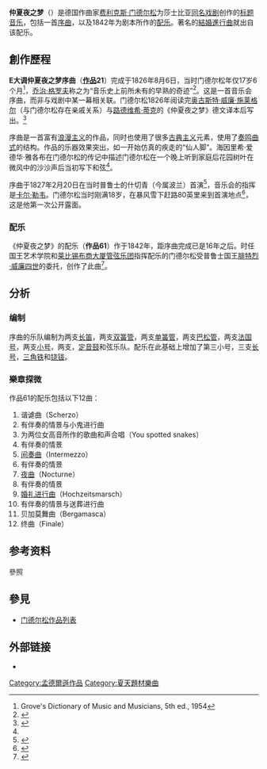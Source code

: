'''仲夏夜之梦'''（{{lang-de|'''''Ein Sommernachtstraum'''''}}）是德国作曲家[[费利克斯·门德尔松|费利克斯·门德尔松]]为莎士比亚[[仲夏夜之梦|同名戏剧]]创作的[[标题音乐|标题音乐]]，包括一首[[序曲|序曲]]，以及1842年为剧本所作的[[配乐|配乐]]。著名的[[結婚進行曲_(孟德爾頌)|結婚進行曲]]就出自该配乐。

== 創作歷程 ==
'''E大调仲夏夜之梦序曲'''（'''[[作品号|作品]]21'''）完成于1826年8月6日，当时门德尔松年仅17岁6个月<ref name=grove>Grove's Dictionary of Music and Musicians, 5th ed., 1954</ref>，[[乔治·格罗夫|乔治·格罗夫]]称之为“音乐史上前所未有的早熟的奇迹”<ref>{{cite journal|last=Grove|first=Sir George|date=November 1, 1903|title=Mendelssohn's Overture to "A Midsummer Night's Dream"|url=https://archive.org/details/sim_musical-times_1903-11-01_44_729/page/728|journal=The Musical Times|volume=44|issue=729|page=728|doi=10.2307/905298}}</ref>。这是一首音乐会序曲，而非与戏剧中某一幕相关联。门德尔松1826年阅读完[[奥古斯特·威廉·施莱格尔|奥古斯特·威廉·施莱格尔]]（与门德尔松存在亲戚关系）与[[路德维希·蒂克|路德维希·蒂克]]的《仲夏夜之梦》德文译本后写出。<ref name=portland>{{cite web |url=http://www.portlandchamberorchestra.org/2006_2007_Season/March/felix-mendelssohn.htm |title=Portland Chamber Orchestra – "A Midsummer Night's Dream" music by Felix Mendelssohn |publisher=Web.archive.org |date=2008-08-07 |accessdate=2013-06-30 |deadurl=yes |archiveurl=https://web.archive.org/web/20080807161256/http://www.portlandchamberorchestra.org/2006_2007_Season/March/felix-mendelssohn.htm |archivedate=2008-08-07 }}</ref>

序曲是一首富有[[浪漫主义音乐|浪漫主义]]的作品，同时也使用了很多[[古典主义音乐|古典主义]]元素，使用了[[奏鸣曲式|奏鸣曲式]]的结构。作品的乐器效果突出，如一开始仿真的疾走的“仙人脚”。海因里希·爱德华·雅各布在门德尔松的传记中描述门德尔松在一个晚上听到家庭后花园树叶在微风中的沙沙声后当初写下和弦<ref name=portland/>。

序曲于1827年2月20日在当时普鲁士的什切青（今属波兰）首演<ref name=tuba>{{cite web |url=http://www.berliozhistoricalbrass.org/27-2%20Wint99sic.pdf |title=Tuba Journal |format=PDF |date= |accessdate=2013-06-30 |archive-date=2016-05-29 |archive-url=https://web.archive.org/web/20160529210137/http://www.berliozhistoricalbrass.org/27-2%20Wint99sic.pdf |dead-url=no }}</ref>，音乐会的指挥是[[卡尔·勒韦|卡尔·勒韦]]。门德尔松当时刚满18岁，在暴风雪下赶路80英里来到首演地点<ref>{{cite web|url=http://books.google.com.au/books?id=Q77IHCsKsfEC&pg=RA1-PA271&lpg=RA1-PA271&dq=A+Midsummer+Night's+Dream+overture+february+1827&source=bl&ots=g_AybJ55DX&sig=Cj9sCirqHVG_eo3AbY-6VllYsl4&hl=en&ei=QFevSdHYHoiU6gPR5tH9Ag&sa=X&oi=book_result&resnum=1&ct=result |title=Wallace Brockeay, ''Men of Music – Their Lives, Times and Achievements'' |publisher=Books.google.com.au |date= |accessdate=2013-06-30}}</ref>，这是他第一次公开露面。

=== 配乐 ===
《仲夏夜之梦》的配乐（'''作品61'''）作于1842年，距序曲完成已是16年之后。时任国王艺术学院和[[莱比锡布商大厦管弦乐团|莱比锡布商大厦管弦乐团]]指挥配乐的门德尔松受普鲁士国王[[腓特烈·威廉四世|腓特烈·威廉四世]]的委托，创作了此曲<ref>{{cite web |url=http://www.answers.com/topic/a-midsummer-night-s-dream-incidental-music-op-61 |title=Answers.com |publisher=Answers.com |date= |accessdate=2013-06-30 |archive-date=2012-11-08 |archive-url=https://web.archive.org/web/20121108130919/http://www.answers.com/topic/a-midsummer-night-s-dream-incidental-music-op-61 |dead-url=no }}</ref>。

== 分析 ==
=== 编制 ===
序曲的乐队编制为两支[[长笛|长笛]]，两支[[双簧管|双簧管]]，两支[[单簧管|单簧管]]，两支[[巴松管|巴松管]]，两支[[法国号|法国号]]，两支[[小号|小号]]，两支{{link-en|奥菲克莱德号|ophicleide|奥菲克莱德号}}，[[定音鼓|定音鼓]]和弦乐队。配乐在此基础上增加了第三小号，三支[[长号|长号]]，[[三角铁|三角铁]]和[[铙钹|铙钹]]。

=== 樂章探微 ===
作品61的配乐包括以下12曲：
# 谐谑曲（Scherzo）
# 有伴奏的情景与小鬼进行曲
# 为两位女高音所作的歌曲和声合唱（You spotted snakes）
# 有伴奏的情景
# [[间奏曲|间奏曲]]（Intermezzo）
# 有伴奏的情景
# [[夜曲|夜曲]]（Nocturne）
# 有伴奏的情景
# [[結婚進行曲_(孟德爾頌)|婚礼进行曲]]（Hochzeitsmarsch）
# 有伴奏的情景与送葬进行曲
# 贝加莫舞曲（Bergamasca）
# 终曲（Finale）

== 参考资料 ==
;參照
{{Reflist}}

== 參見 ==
{{portal|古典音樂}}
* [[门德尔松作品列表|门德尔松作品列表]]

== 外部链接 ==
* {{IMSLP2|work=A Midsummer Night's Dream, incidental music, Op.61 (Mendelssohn, Felix)|cname=仲夏夜之梦}}

[[Category:孟德爾遜作品|Category:孟德爾遜作品]]
[[Category:夏天題材樂曲|Category:夏天題材樂曲]]